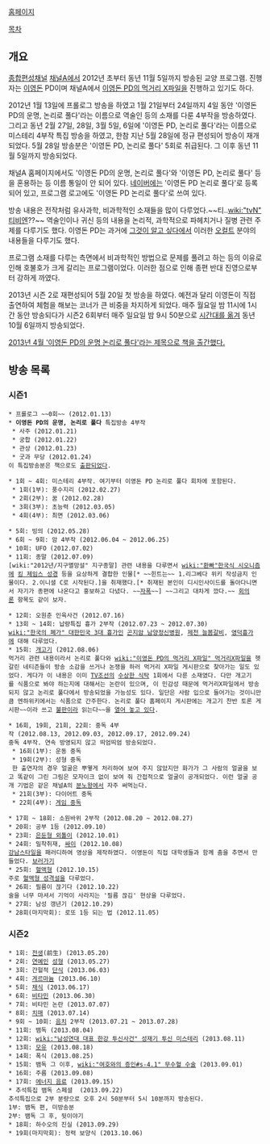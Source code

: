 [http://tv.ichannela.com/culture/destiny 홈페이지]

[[목차]]
== 개요 ==
[[종합편성채널]] [[채널A]]에서 2012년 초부터 동년 11월 5일까지 방송된 교양 프로그램. 진행자는 [[이영돈]] PD이며 채널A에서 [[이영돈 PD의 먹거리 X파일]]을 진행하고 있기도 하다.

2012년 1월 13일에 프롤로그 방송을 하였고 1월 21일부터 24일까지 4일 동안 '이영돈 PD의 운명, 논리로 풀다'라는 이름으로 역술인 등의 소재를 다룬 4부작을 방송하였다. 그리고 동년 2월 27일, 28일, 3월 5일, 6일에 '이영돈 PD, 논리로 풀다'라는 이름으로 미스테리 4부작 특집 방송을 하였고, 한참 지난 5월 28일에 정규 편성되어 방송이 재개되었다. 5월 28일 방송분은 '이영돈 PD, 논리로 풀다' 5회로 취급된다. 그 이후 동년 11월 5일까지 방송되었다.

채널A 홈페이지에서도 '이영돈 PD의 운명, 논리로 풀다'와 '이영돈 PD, 논리로 풀다' 등을 혼용하는 등 이름 통일이 안 되어 있다. [[네이버]]에는 '이영돈 PD 논리로 풀다'로 등록되어 있고, 프로그램 로고에도 '이영돈 PD 논리로 풀다'로 쓰여 있다.

방송 내용은 전작처럼 유사과학, 비과학적인 소재들을 많이 다루었다.~~티..[[wiki:"tvN" 티비엔]]??~~ 역술인이나 귀신 등의 내용을 논리적, 과학적으로 파헤치거나 질병 관련 주제를 다루기도 했다. 이영돈 PD는 과거에 [[그것이 알고 싶다]]에서 이러한 [[오컬트]] 분야의 내용들을 다루기도 했다.

프로그램 소재를 다루는 측면에서 비과학적인 방법으로 문제를 풀려고 하는 등의 이유로 인해 호불호가 크게 갈리는 프로그램이었다. 이러한 점으로 인해 종편 반대 진영으로부터 강하게 까였다.

2013년 시즌 2로 재편성되어 5월 20일 첫 방송을 하였다. 예전과 달리 이영돈이 직접 출연하여 체험을 해보는 코너가 큰 비중을 차지하게 되었다. 매주 월요일 밤 11시에 1시간 동안 방송되다가 시즌2 6회부터 매주 일요일 밤 9시 50분으로 [http://bbs.ichannela.com/ch/cboard.cha?tcode=destiny2&work=view&no=76 시간대를 옮겨] 동년 10월 6일까지 방송되었다.

[http://book.interpark.com/blog/postArticleView.rdo?blogNo=2106964317&categoryType=1301&listSize=10&listType=L&postNo=3457491 2013년 4월 '이영돈 PD의 운명 논리로 풀다'라는 제목으로 책을 출간했다.]
== 방송 목록 ==
=== 시즌1 ===
 * 프롤로그 ~~0회~~ (2012.01.13)
 * '''이영돈 PD의 운명, 논리로 풀다''' 특집방송 4부작
  * 사주 (2012.01.21)
  * 궁합 (2012.01.22)
  * 관상 (2012.01.23)
  * 굿과 무당 (2012.01.24)
 이 특집방송분은 책으로도 [http://event.ichannela.com/ch/event.cha?no=19 출판되었다].

 * 1회 ~ 4회: 미스테리 4부작. 여기부터 이영돈 PD 논리로 풀다 회차에 포함된다.
  * 1회(1부): 풍수지리 (2012.02.27)
  * 2회(2부): 꿈 (2012.02.28)
  * 3회(3부): 초능력 (2012.03.05)
  * 4회(4부): 최면 (2012.03.06)

 * 5회: 빙의 (2012.05.28)
 * 6회 ~ 9회: 암 4부작 (2012.06.04 ~ 2012.06.25)
 * 10회: UFO (2012.07.02)
 * 11회: 종말 (2012.07.09)
 [wiki:"2012년/지구멸망설" 지구종말] 관련 내용을 다루면서 [[wiki:"환빠"한국식 시오니즘]]에 [[킹 제임스 성경]] 등을 요상하게 결합한 인물[* ~~힌트는~~ 1.리그베다 위키 작성금지 인물이다. 2.이니셜 C로 시작된다.]을 취재했다.[* 취재된 본인이 디시인사이드를 돌아다니면서 자기가 종편에 나온다고 홍보하고 다녔다. ~~[[자폭]]~~] ~~그리고 대차게 깠다.~~ [[회의론]] 항목도 같이 보자.

 * 12회: 오원춘 인육사건 (2012.07.16)
 * 13회 ~ 14회: 납량특집 흉가 2부작 (2012.07.23 ~ 2012.07.30)
 [[wiki:"한국의 폐가" 대한민국 3대 흉가]]인 [[곤지암 남양정신병원]], [[제천 늘봄갈비]], [[영덕흉가]]에 대해 다루었다.
 * 15회: [[개고기]] (2012.08.06)
 먹거리 관련 내용이라서 논리로 풀다와 [[wiki:"이영돈 PD의 먹거리 X파일" 먹거리X파일]]을 헷갈린 네티즌들이 방송 소감을 쓰거나 논쟁을 하러 먹거리 X파일 게시판으로 찾아가는 일도 있었다. 게다가 이 내용은 이미 [[TV조선]]의 [[수상한 식탁]] 1회에서 다룬 소재였다. 다만 개고기를 식품으로 봐야 하는지에 대해서는 논란이 있으며, 이 민감성 때문에 먹거리X파일에서 방송되지 않고 논리로 풀다에서 방송되었을 가능성도 있다. 일단은 사람 입으로 들어가는 것이니만큼 엔하위키에서는 식품으로 간주한다. 논리로 풀다 홈페이지 게시판에는 개고기 찬반 토론 게시판~~이라 쓰고 [[불판]]이라 읽는다~~을 [http://bbs.ichannela.com/ch/cboard.cha?tcode=destiny_ask 열어 놓고 있다].

 * 16회, 19회, 21회, 22회: 중독 4부작 (2012.08.13, 2012.09.03, 2012.09.17, 2012.09.24)
 중독 4부작. 연속 방영되지 않고 띄엄띄엄 방송되었다.
  * 16회(1부): 운동 중독
  * 19회(2부): 성형 중독
  한 출연자의 경우 얼굴은 뿌옇게 처리하여 보여 주지 않았지만 화가가 그 사람의 얼굴을 보고 똑같이 그린 그림은 모자이크 없이 보여 줘 간접적으로 얼굴이 공개되었다. 이런 얼굴 공개 기법은 같은 채널A의 [[분노왕]]에서 자주 써먹는다.
  * 21회(3부): 다이어트 중독
  * 22회(4부): [[게임 중독]]

 * 17회 ~ 18회: 소원바위 2부작 (2012.08.20 ~ 2012.08.27)
 * 20회: 공부 1등 (2012.09.10)
 * 23회: [[은둔형 외톨이]] (2012.10.01)
 * 24회: 밀착취재, [[싸이]] (2012.10.08)
 [[강남스타일]]을 패러디하여 영상을 제작하였다. 이영돈이 직접 대학생들과 함께 춤을 추면서 만들었다. [http://tv.ichannela.com/culture/destiny/making_vod/3/0400000003/20121010/49998289/1 보러가기]
 * 25회: [[혈액형]] (2012.10.15)
 주로 [[혈액형 성격설]]을 다루었다.
 * 26회: 필름이 끊기다 (2012.10.22)
 술을 너무 마셔서 기억이 사라지는 '필름 끊김' 현상을 다루었다.
 * 27회: 남성 갱년기 (2012.10.29)
 * 28회(마지막회): 로또 1등 되는 법 (2012.11.05) 

=== 시즌2 ===
 * 1회: [[전생]](前生) (2013.05.20)
 * 2회: [[연예인]] [[성형]] (2013.05.27)
 * 3회: 간헐적 [[단식]] (2013.06.03)
 * 4회: [[게르마늄]] (2013.06.10)
 * 5회: [[채식]] (2013.06.17)
 * 6회: [[비타민]] (2013.06.30)
 * 7회: 비타민 논란 (2013.07.07)
 * 8회: [[치매]] (2013.07.14)
 * 9회 ~ 10회: [[음치]] 2부작 (2013.07.21 ~ 2013.07.28)
 * 11회: 뱀독 (2013.08.04)
 * 12회: [[wiki:"남성연대 대표 한강 투신사건" 성재기 투신 미스테리]] (2013.08.11)
 * 13회: [[모유]] (2013.08.18)
 * 14회: 폭식 (2013.08.25)
 * 15회: 뱀독 그 이후, [[wiki:"여호와의 증인#s-4.1" 무수혈 수술]] (2013.09.01)
 * 16회: 주름 (2013.09.08)
 * 17회: [[에너지 음료]] (2013.09.15)
 * 추석특집 뱀독 스페셜  (2013.09.22)
 추석특집으로 2부 분량으로 오후 2시 50분부터 5시 10분까지 방송된다.
 1부: 뱀독 편, 미방송분
 2부: 뱀독 그 후, 뒷이야기
 * 18회: 하수오의 진실 (2013.09.29)
 * 19회(마지막회): 정력 보양식 (2013.10.06)
